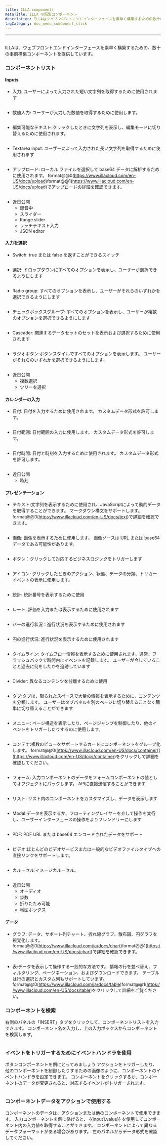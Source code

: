```yaml
---
title: ILLA components
metaTitle: ILLA の既製コンポーネント
description: ILLAはウェブフロントエンドインターフェイスを素早く構築するための数十の事前構築コンポーネントを提供しています
tagCategory: doc_menu_component_click
---
```


* * *

## <Heading hidden>ILLA components</Heading>

ILLAは、ウェブフロントエンドインターフェースを素早く構築するための、数十の事前構築コンポーネントを提供しています。

### コンポーネントリスト

#### Inputs

-   入力: ユーザーによって入力された短い文字列を取得するために使用されます

<img
  src='https://cdn.illacloud.com/official-website/img/docs/assemble/illa_components.png'
  alt=""
/>

-   数値入力: ユーザーが入力した数値を取得するために使用します。

<img
  src='https://cdn.illacloud.com/official-website/img/docs/assemble/illa_components(1).png'
  alt=""
/>

-   編集可能なテキスト:クリックしたときに文字列を表示し、編集モードに切り替えるために使用されます。

<img
  src='https://cdn.illacloud.com/official-website/img/docs/assemble/illa_components(2).png'
  alt=""
/>

-   Textarea input: ユーザーによって入力された長い文字列を取得するために使用されます

<img
  src='https://cdn.illacloud.com/official-website/img/docs/assemble/illa_components(3).png'
  alt=""
/>

-   アップロード: ローカル ファイルを選択して base64 データに解析するために使用されます。 format@@0(https://www.illacloud.com/en-US/docs/upload)format@@1(https://www.illacloud.com/en-US/docs/upload)でアップロードの詳細を確認できます。

<img
  src='https://cdn.illacloud.com/official-website/img/docs/assemble/illa_components(4).png'
  alt=""
/>

-   近日公開
    -   録音中
    -   スライダー
    -   Range slider
    -   リッチテキスト入力
    -   JSON editor

#### 入力を選択

-   Switch: true または false を返すことができるスイッチ

<img
  src='https://cdn.illacloud.com/official-website/img/docs/assemble/illa_components(5).png'
  alt=""
/>

-   選択: ドロップダウンにすべてのオプションを表示し、ユーザーが選択できるようにします

<img
  src='https://cdn.illacloud.com/official-website/img/docs/assemble/illa_components(6).png'
  alt=""
/>

-   Radio group: すべてのオプションを表示し、ユーザーがそれらのいずれかを選択できるようにします

<img
  src='https://cdn.illacloud.com/official-website/img/docs/assemble/illa_components(7).png'
  alt=""
/>

-   チェックボックスグループ: すべてのオプションを表示し、ユーザーが複数のオプションを選択できるようにします

<img
  src='https://cdn.illacloud.com/official-website/img/docs/assemble/illa_components(8).png'
  alt=""
/>

-   Cascader: 関連するデータセットのセットを表示および選択するために使用されます

<img
  src='https://cdn.illacloud.com/official-website/img/docs/assemble/illa_components(9).png'
  alt=""
/>

-   ラジオボタン:ボタンスタイルですべてのオプションを表示します。 ユーザーがそれらのいずれかを選択できるようにします。

<img
  src='https://cdn.illacloud.com/official-website/img/docs/assemble/illa_components(10).png'
  alt=""
/>

-   近日公開
    -   複数選択
    -   ツリーを選択

#### カレンダーの入力

-   日付: 日付を入力するために使用されます。 カスタムデータ形式を許可します。

<img
  src='https://cdn.illacloud.com/official-website/img/docs/assemble/illa_components(11).png'
  alt=""
/>

-   日付範囲: 日付範囲の入力に使用します。 カスタムデータ形式を許可します。

<img
  src='https://cdn.illacloud.com/official-website/img/docs/assemble/illa_components(12).png'
  alt=""
/>

-   日付時間: 日付と時刻を入力するために使用されます。 カスタムデータ形式を許可します。

<img
  src='https://cdn.illacloud.com/official-website/img/docs/assemble/illa_components(13).png'
  alt=""
/>

-   近日公開
    -   時刻

#### プレゼンテーション

-   テキスト:文字列を表示するために使用され、JavaScriptによって動的データを取得することができます。 マークダウン構文をサポートします。 format@@0(<https://www.illacloud.com/en-US/docs/text>)で詳細を確認できます。

<img
  src='https://cdn.illacloud.com/official-website/img/docs/assemble/illa_components(14).png'
  alt=""
/>

-   画像: 画像を表示するために使用します。 画像ソースは URL または base64 データである可能性があります。

<img
  src='https://cdn.illacloud.com/official-website/img/docs/assemble/illa_components(15).png'
  alt=""
/>

-   ボタン：クリックして対応するビジネスロジックをトリガーします

<img
  src='https://cdn.illacloud.com/official-website/img/docs/assemble/illa_components(16).png'
  alt=""
/>

-   アイコン: クリックしたときのアクション、状態、データの分類、トリガーイベントの表示に使用します。

<img
  src='https://cdn.illacloud.com/official-website/img/docs/assemble/illa_components(17).png'
  alt=""
/>

-   統計: 統計番号を表示するために使用

<img
  src='https://cdn.illacloud.com/official-website/img/docs/assemble/illa_components(18).png'
  alt=""
/>

-   レート: 評価を入力または表示するために使用されます

<img
  src='https://cdn.illacloud.com/official-website/img/docs/assemble/illa_components(19).png'
  alt=""
/>

-   バーの進行状況：進行状況を表示するために使用されます

<img
  src='https://cdn.illacloud.com/official-website/img/docs/assemble/illa_components(20).png'
  alt=""
/>

-   円の進行状況: 進行状況を表示するために使用されます

<img
  src='https://cdn.illacloud.com/official-website/img/docs/assemble/illa_components(21).png'
  alt=""
/>

-   タイムライン: タイムフロー情報を表示するために使用されます。通常、フラッシュバックで時間内にイベントを記録します。 ユーザーが今していることと過去に何をしたかを追跡しています

<img
  src='https://cdn.illacloud.com/official-website/img/docs/assemble/illa_components(22).png'
  alt=""
/>

-   Divider: 異なるコンテンツを分離するために使用

<img
  src='https://cdn.illacloud.com/official-website/img/docs/assemble/illa_components(23).png'
  alt=""
/>

-   タブ:タブは、限られたスペースで大量の情報を表示するために、コンテンツを分類します。 ユーザーはタブパネルを別のページに切り替えることなく簡単に切り替えることができます

<img
  src='https://cdn.illacloud.com/official-website/img/docs/assemble/illa_components(24).png'
  alt=""
/>

-   メニュー: ページ構造を表示したり、ページジャンプを制御したり、他のイベントをトリガーしたりするのに使用します。

<img
  src='https://cdn.illacloud.com/official-website/img/docs/assemble/illa_components(25).png'
  alt=""
/>

-   コンテナ:複数のビューをサポートするカードにコンポーネントをグループ化します。 format@@0(https://www.illacloud.com/en-US/docs/container)](https://www.illacloud.com/en-US/docs/container)をクリックして詳細を確認してください。

<img
  src='https://cdn.illacloud.com/official-website/img/docs/assemble/illa_components(26).png'
  alt=""
/>

-   フォーム: 入力コンポーネントのデータをフォームコンポーネントの値としてオブジェクトにパックします。 APIに直接送信することができます

<img
  src='https://cdn.illacloud.com/official-website/img/docs/assemble/illa_components(27).png'
  alt=""
/>

-   リスト: リスト内のコンポーネントをカスタマイズし、データを表示します

<img
  src='https://cdn.illacloud.com/official-website/img/docs/assemble/illa_components(28).png'
  alt=""
/>

-   Modal:データを表示するか、フローティングレイヤーを介して操作を実行し、ユーザーインターフェースの操作をよりフレンドリーにします

<img
  src='https://cdn.illacloud.com/official-website/img/docs/assemble/illa_components(29).png'
  alt=""
/>

-   PDF: PDF URL または base64 エンコードされたデータをサポート

<img
  src='https://cdn.illacloud.com/official-website/img/docs/assemble/illa_components(30).png'
  alt=""
/>

-   ビデオ:ほとんどのビデオサービスまたは一般的なビデオファイルタイプへの直接リンクをサポートします。

<img
  src='https://cdn.illacloud.com/official-website/img/docs/assemble/illa_components(31).png'
  alt=""
/>

-   カルーセル:イメージカルーセル。

<img
  src='https://cdn.illacloud.com/official-website/img/docs/assemble/illa_components(32).png'
  alt=""
/>

-   近日公開
    -   オーディオ
    -   歩数
    -   折りたたみ可能
    -   地図ボックス

#### データ

-   グラフ: データ、サポート列チャート、折れ線グラフ、散布図、円グラフを視覚化します。 format@@0(https://www.illacloud.com/ja/docs/chart)format@@1(https://www.illacloud.com/en-US/docs/chart)で詳細を確認できます。

<img
  src='https://cdn.illacloud.com/official-website/img/docs/assemble/illa_components(33).png'
  alt=""
/>

-   表:データを表示して操作する一般的な方法です。 情報の行を並べ替え、フィルタリング、ページネーション、およびダウンロードできます。 テーブルは行の選択とカスタム列もサポートしています。 format@@0(https://www.illacloud.com/ja/docs/table)format@@1(https://www.illacloud.com/en-US/docs/table)をクリックして詳細をご覧ください。

### コンポーネントを検索

右側のパネルの「INSERT」タブをクリックして、コンポーネントリストを入力できます。 コンポーネント名を入力し、上の入力ボックスからコンポーネントを検索します。

<img
  src='https://cdn.illacloud.com/official-website/img/docs/assemble/illa_components(34).png'
  alt=""
/>

### イベントをトリガーするためにイベントハンドラを使用

ボタンコンポーネントを例にとってみましょう アクションをトリガーしたり、他のコンポーネントを制御したりするための画像のように、コンポーネントのイベントハンドラを設定できます。 コンポーネントをクリックするか、コンポーネントのデータが変更されると、対応するイベントがトリガーされます。

<img
  src='https://cdn.illacloud.com/official-website/img/docs/assemble/illa_components(35).png'
  alt=""
/>

### コンポーネントデータをアクションで使用する

コンポーネントのデータは、アクションまたは他のコンポーネントで使用できます。 入力コンポーネントを例に挙げると、 {{input1.value}} を使用してコンポーネント内の入力値を取得することができます。 コンポーネントによって異なるデータフォーマットがある場合があります。 左のパネルからデータ形式を確認してください。

<img
  src='https://cdn.illacloud.com/official-website/img/docs/assemble/illa_components(36).png'
  alt=""
/>

